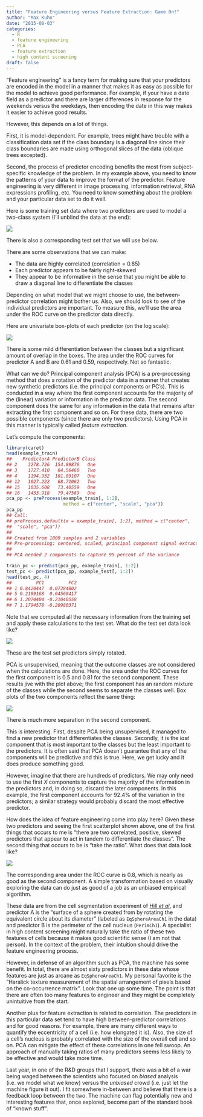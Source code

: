 ```yaml
---
title: "Feature Engineering versus Feature Extraction: Game On!"
author: "Max Kuhn"
date: "2015-08-03"
categories:
  - R
  - feature engineering
  - PCA
  - feature extraction
  - high content screening
draft: false
---
```


"Feature engineering" is a fancy term for making sure that your predictors are encoded in the model in a manner that makes it as easy as possible for the model to achieve good performance. For example, if your have a date field as a predictor and there are larger differences in response for the weekends versus the weekdays, then encoding the date in this way makes it easier to achieve good results. 

However, this depends on a lot of things. 

First, it is model-dependent. For example, trees might have trouble with a classification data set if the class boundary is a diagonal line since their class boundaries are made using orthogonal slices of the data (oblique trees excepted). 

Second, the process of predictor encoding benefits the most from subject-specific knowledge of the problem. In my example above, you need to know the patterns of your data to improve the format of the predictor. Feature engineering is very different in image processing, information retrieval, RNA expressions profiling, etc. You need to know something about the problem and your particular data set to do it well. 

Here is some training set data where two predictors are used to model a two-class system (I'll unblind the data at the end):

![](two_vars.png){fig-align="center"}

There is also a corresponding test set that we will use below. 

There are some observations that we can make:

 * The data are highly correlated (correlation = 0.85)
 * Each predictor appears to be fairly right-skewed
 * They appear to be informative in the sense that you might be able to draw a diagonal line to differentiate the classes

Depending on what model that we might choose to use, the between-predictor correlation might bother us. Also, we should look to see of the individual predictors are important. To measure this, we'll use the area under the ROC curve on the predictor data directly. 
 
Here are univariate box-plots of each predictor (on the log scale):

![](box_plots.png){fig-align="center"}

There is some mild differentiation between the classes but a significant amount of overlap in the boxes. The area under the ROC curves for predictor A and B are 0.61 and 0.59, respectively. Not so fantastic.  

What can we do? Principal component analysis (PCA) is a pre-processing method that does a rotation of the predictor data in a manner that creates new synthetic predictors (i.e. the principal components or PC's). This is conducted in a way where the first component accounts for the majority of the (linear) variation or information in the predictor data. The second component does the same for any information in the data that remains after extracting the first component and so on.  For these data, there are two possible components (since there are only two predictors). Using PCA in this manner is typically called _feature extraction_. 

Let's compute the components:

```r
library(caret)
head(example_train)
##    PredictorA PredictorB Class
## 2    3278.726  154.89876   One
## 3    1727.410   84.56460   Two
## 4    1194.932  101.09107   One
## 12   1027.222   68.71062   Two
## 15   1035.608   73.40559   One
## 16   1433.918   79.47569   One
pca_pp <- preProcess(example_train[, 1:2],
                     method = c("center", "scale", "pca"))
pca_pp
## Call:
## preProcess.default(x = example_train[, 1:2], method = c("center",
##  "scale", "pca"))
## 
## Created from 1009 samples and 2 variables
## Pre-processing: centered, scaled, principal component signal extraction 
## 
## PCA needed 2 components to capture 95 percent of the variance
```

```r
train_pc <- predict(pca_pp, example_train[, 1:2])
test_pc <- predict(pca_pp, example_test[, 1:2])
head(test_pc, 4)
##         PC1         PC2
## 1 0.8420447  0.07284802
## 5 0.2189168  0.04568417
## 6 1.2074404 -0.21040558
## 7 1.1794578 -0.20980371
```

Note that we computed all the necessary information from the training set and apply these calculations to the test set. What do the test set data look like?

![](pca_comps.png){fig-align="center"}

These are the test set predictors simply rotated.

PCA is unsupervised, meaning that the outcome classes are not considered when the calculations are done. Here, the area under the ROC curves for the first component is 0.5 and 0.81 for the second component. These results jive with the plot above; the first component has an random mixture of the classes while the second seems to separate the classes well. Box plots of the two components reflect the same thing:

![](pca_box_plots.png){fig-align="center"}

There is much more separation in the second component. 

This is interesting. First, despite PCA being unsupervised, it managed to find a new predictor that differentiates the classes. Secondly, it is the _last_ component that is most important to the classes but the least important to the predictors. It is often said that PCA doesn't guarantee that any of the components will be predictive and this is true. Here, we get lucky and it does produce something good. 

However, imagine that there are hundreds of predictors. We may only need to use the first _X_ components to capture the majority of the information in the predictors and, in doing so, discard the later components. In this example, the first component accounts for 92.4% of the variation in the predictors; a similar strategy would probably discard the most effective predictor. 

How does the idea of feature engineering come into play here? Given these two predictors and seeing the first scatterplot shown above, one of the first things that occurs to me is "there are two correlated, positive, skewed predictors that appear to act in tandem to differentiate the classes". The second thing that occurs to be is "take the ratio". What does that data look like?

![](ratio_box_plots.png){fig-align="center"}

The corresponding area under the ROC curve is 0.8, which is nearly as good as the second component. A simple transformation based on visually exploring the data can do just as good of a job as an unbiased empirical algorithm. 

These data are from the cell segmentation experiment of [Hill _et al_, ](http://www.biomedcentral.com/1471-2105/8/340) and predictor A is the "surface of a sphere created from by rotating the equivalent circle about its diameter" (labeled as `EqSphereAreaCh1` in the data) and predictor B is the perimeter of the cell nucleus (`PerimCh1`). A specialist in high content screening might naturally take the ratio of these two features of cells because it makes good scientific sense (I am not that person). In the context of the problem, their intuition should drive the feature engineering process. 

However, in defense of an algorithm such as PCA, the machine has some benefit. In total, there are almost sixty predictors in these data whose features are just as arcane as `EqSphereAreaCh1`. My personal favorite is the "Haralick texture measurement of the spatial arrangement of pixels based on the co-occurrence matrix". Look that one up some time.  The point is that there are often too many features to engineer and they might be completely unintuitive from the start. 

Another plus for feature extraction is related to correlation. The predictors in this particular data set tend to have high between-predictor correlations and for good reasons. For example, there are many different ways to quantify the eccentricity of a cell (i.e. how elongated it is). Also, the size of a cell's nucleus is probably correlated with the size of the overall cell and so on. PCA can mitigate the effect of these correlations in one fell swoop. An approach of manually taking ratios of many predictors seems less likely to be effective and would take more time. 

Last year, in one of the R&D groups that I support, there was a bit of a war being waged between the scientists who focused on _biased_ analysis (i.e. we model what we know) versus the _unbiased_ crowd (i.e. just let the machine figure it out). I fit somewhere in-between and believe that there is a feedback loop between the two. The machine can flag potentially new and interesting features that, once explored, become part of the standard book of "known stuff". 






